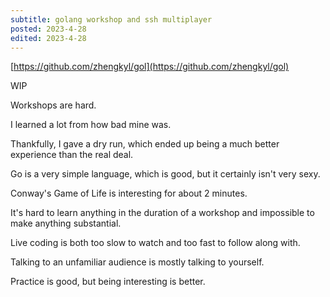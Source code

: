 ```yaml
---
subtitle: golang workshop and ssh multiplayer
posted: 2023-4-28
edited: 2023-4-28
---
```


[https://github.com/zhengkyl/gol](https://github.com/zhengkyl/gol)

WIP

Workshops are hard.

I learned a lot from how bad mine was.

Thankfully, I gave a dry run, which ended up being a much better experience than the real deal.

Go is a very simple language, which is good, but it certainly isn't very sexy.

Conway's Game of Life is interesting for about 2 minutes.

It's hard to learn anything in the duration of a workshop and impossible to make anything substantial.

Live coding is both too slow to watch and too fast to follow along with.

Talking to an unfamiliar audience is mostly talking to yourself.

Practice is good, but being interesting is better.
